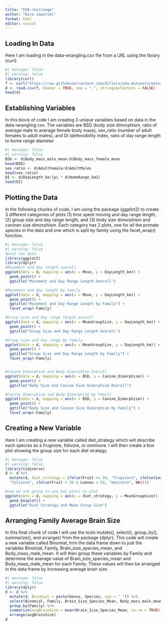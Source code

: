 ```yaml
---
title: "EDA-challenge"
author: "Nico Jaworski"
format: html
editor: visual
---
```


## Loading In Data

Here I am loading in the data-wrangling.csv file from a URL using the library {curl}

```r
#| message: false
#| warning: false
library(curl)
f <- curl("https://raw.githubusercontent.com/difiore/ada-datasets/main/data-wrangling.csv")
d <- read.csv(f, header = TRUE, sep = ",", stringsAsFactors = FALSE)
head(d)
```

## Establishing Variables

In this block of code I am creating 3 unique variables based on data in the data-wrangling csv. The variables are BSD (body size dimorphism, ratio of average male to average female body mass), sex_ratio (number of adult females to adult males), and DI (defensibility index, ratio of day range length to home range diameter

```r
#| message: false
#| warning: false
BSD <- d$Body_mass_male_mean/d$Body_mass_female_mean
head(BSD)
sex_ratio <- d$AdultFemale/d$AdultMales
head(sex_ratio)
DI <- d$DayLength_km/(pi * d$HomeRange_km2)
head(DI)
```

## Plotting the Data

In the following chunks of code, I am using the package {ggplot2} to create 3 different categories of plots (1) time spent moving and day range length, (2) group size and day range length, and (3) body size dimorphism and caninen size dimorphism. Each category has 2 plots, one for all the primate species in the data and one which is split by family using the facet_wrap() function.

```r
#| message: false
#| warning: false
#plot the data
library(ggplot2)
library(dplyr)
#Movement and day length overall
ggplot(data = d, mapping = aes(x = Move, y = DayLength_km)) +
  geom_point() +
  ggtitle("Movement and Day Range Length Overall")

#Movement and day length by family
ggplot(data = d, mapping = aes(x = Move, y = DayLength_km)) +
  geom_point() +
  ggtitle("Movement and Day Range Length by Family") +
  facet_wrap(~Family)

#Group size and day range length overall
ggplot(data = d, mapping = aes(x = MeanGroupSize, y = DayLength_km)) +
  geom_point() +
  ggtitle("Group Size and Day Range Length Overall")

#Group size and day range by family
ggplot(data = d, mapping = aes(x = MeanGroupSize, y = DayLength_km)) +
  geom_point() +
  ggtitle("Group Size and Day Range Length by Family") +
  facet_wrap(~Family)


#Canine Dimorphism and Body Dimorphism Overall
ggplot(data = d, mapping = aes(x = BSD, y = Canine_Dimorphism)) +
  geom_point() +
  ggtitle("Body Size and Canine Size Dimorphism Overall")

#Canine Dimorphism and Body Dimorphism by Familt
ggplot(data = d, mapping = aes(x = BSD, y = Canine_Dimorphism)) +
  geom_point() +
  ggtitle("Body Size and Canine Size Dimorphism by Family") +
  facet_wrap(~Family)
```

## Creating a New Variable

Here I am creating a new variable called diet_strategy which will describe each species as a frugivore, folivore, or omnivore. I will then create a box plot showing the group size for each diet strategy.

```r
#| message: false
#| warning: false
library(tidyverse)
d <- d %>%
  mutate(d, diet_strategy = ifelse(Fruit >= 50, "frugivore", ifelse(Leaves >= 50,
  "folivore", ifelse(Fruit < 50 & Leaves < 50, "omnivore", NA))))

#now we are going to use box plots to plot 
ggplot(data = d, mapping = aes(x = diet_strategy, y = MeanGroupSize)) +
  geom_boxplot() +
  ggtitle("Diet Strategy and Mean Group Size")
```

## Arranging Family Average Brain Size

In this final chunk of code I will use the tools mutate(), select(), group_by(), summarize(), and arrange() from the package {dplyr}. This code will create a new variable called Binomial, trim the data frame down to just the variables Binomial, Family, Brain_size_species_mean, and Body_mass_male_mean. It will then group these variables by Family and determine the average value of Brain_size_species_mean and Body_mass_male_mean for each Family. These values will then be arranged in the data frame by increasing average brain size.

```r
#| message: false
#| warning: false
library(dplyr)
d <- d %>%
  mutate(d, Binomial = paste(Genus, Species, sep = " ")) %>%
  select(Binomial, Family, Brain_Size_Species_Mean, Body_mass_male_mean) %>%
  group_by(Family) %>%
  summarize(avgBrainSize = mean(Brain_Size_Species_Mean, na.rm = TRUE), avgBodyMassMale = mean(Body_mass_male_mean, na.rm = TRUE)) %>%
  arrange(avgBrainSize)
d
```
